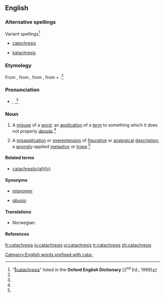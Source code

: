 {{wikipedia}}
==English==

===Alternative spellings===
; Variant spellings<ref name="OED">“[http://dictionary.oed.com/cgi/entry/50034338 ‖catachresis]” listed in the '''Oxford English Dictionary''' [2<sup>nd</sup> Ed.; 1989]</ref>
{{top2}}
* [[catechresis]] {{i|17 <sup>th</sup> century, obsolete, now a misspelling}}
{{mid2}}
* [[katachresis]] {{i|17 <sup>th</sup> century}}
{{bottom}}

===Etymology===
From {{etyl|la|en}} {{term|catachresis|catachrēsis|lang=la}}, from {{etyl|grc|en}} {{term|sc=polytonic|κατάχρησις|tr=katakhrēsis||misuse (of a word)|lang=grc}}, from {{term|sc=polytonic|καταχρῆσθαι|tr=katakhrēsthai||to misuse|lang=grc}}, from {{term|sc=polytonic|κατά|tr=kata||pervertedly|lang=grc}} + {{term|sc=polytonic|χρῆσθαι|tr=khrēsthai||to use|lang=grc}}.<ref name="OED"/><!--from {{term|καταχράομαι||I misuse|tr=katakhraomai|lang=grc|sc=polytonic}}, from {{term|κατά||wastefully|tr=kata|lang=grc|sc=polytonic}} + {{term|χράω||I use|lang=grc|sc=polytonic}}.-->

===Pronunciation===
* {{a|RP}} {{enPR|kătəkrēʹsĭs}}, {{IPA|/kætəˈkɹiːsɪs/}},<ref name="OED"/> {{SAMPA|/k{t@"kr\i:sIs/}}

===Noun===
{{en-noun|catachreses}}

# A [[misuse]] of a [[word]]; an [[application]] of a [[term]] to something which it does not properly [[denote]].<ref name="OED"/>
# {{rhetoric}} A [[misapplication]] or [[overextension]] of [[figurative]] or [[analogical]] [[description]]; a [[wrong]]ly-applied [[metaphor]] or [[trope]].<ref name="OED"/>

====Related terms====
* [[catachrestic]][[catachrestical|(al)]][[catachrestically|(ly)]]

====Synonyms====
* {{sense|misuse of a word}} [[misnomer]]
* {{sense|(rhetoric) bad metaphor or trope}} ''[[abusio]]''

====Translations====
{{trans-top|misuse of a word}}
* Norwegian: {{t-|no|katakrese|m}}
{{trans-mid}}
{{trans-bottom}}

{{trans-top|(''rhetoric'') bad metaphor or trope}}
{{trans-mid}}
{{trans-bottom}}

====References====
<references/>

[[fr:catachresis]]
[[io:catachresis]]
[[vi:catachresis]]
[[tr:catachresis]]
[[zh:catachresis]]

[[Category:English words prefixed with cata-]]